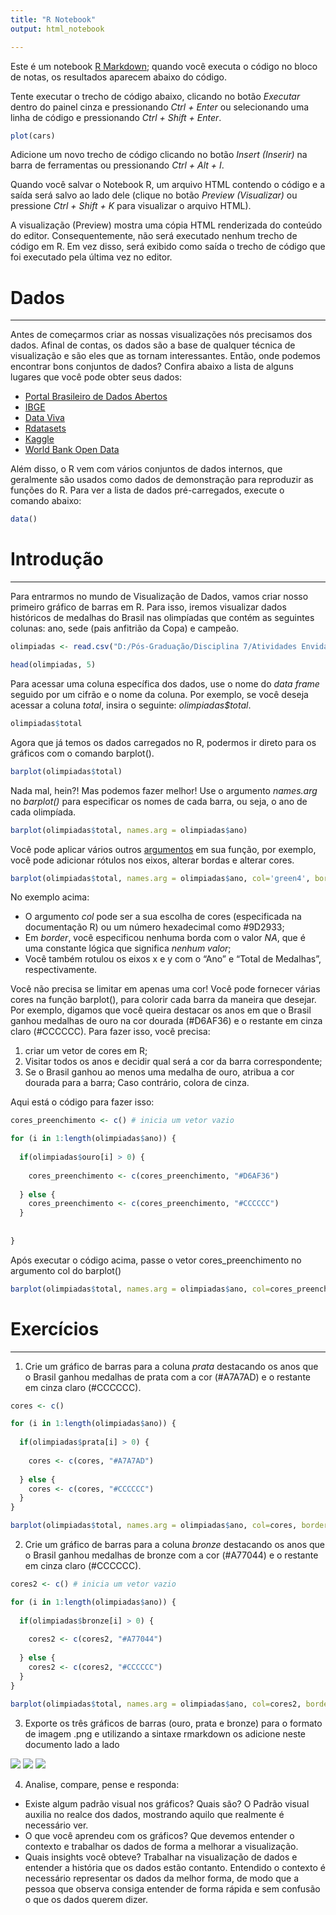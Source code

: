 ---
title: "R Notebook"
output: html_notebook

---
Este é um notebook [R Markdown](http://rmarkdown.rstudio.com); quando você executa o código no bloco de notas, os resultados aparecem abaixo do código.

Tente executar o trecho de código abaixo, clicando no botão *Executar* dentro do painel cinza e pressionando *Ctrl + Enter* ou selecionando uma linha de código e pressionando *Ctrl + Shift + Enter*.

```{r}
plot(cars)
```

Adicione um novo trecho de código clicando no botão *Insert (Inserir)* na barra de ferramentas ou pressionando *Ctrl + Alt + I*.

Quando você salvar o Notebook R, um arquivo HTML contendo o código e a saída será salvo ao lado dele (clique no botão *Preview (Visualizar)* ou pressione *Ctrl + Shift + K* para visualizar o arquivo HTML).

A visualização (Preview) mostra uma cópia HTML renderizada do conteúdo do editor. Consequentemente, não será executado nenhum trecho de código em R. Em vez disso, será exibido como saída o trecho de código que foi executado pela última vez no editor.


# Dados

***

Antes de começarmos criar as nossas visualizações nós precisamos dos dados. Afinal de contas, os dados são a base de qualquer técnica de visualização e são eles que as tornam interessantes. Então, onde podemos encontrar bons conjuntos de dados? Confira abaixo a lista de alguns lugares que você pode obter seus dados:


* [Portal Brasileiro de Dados Abertos](http://dados.gov.br/)
* [IBGE](https://www.ibge.gov.br/)
* [Data Viva](http://dataviva.info/pt/data/)
* [Rdatasets](https://vincentarelbundock.github.io/Rdatasets/)
* [Kaggle](https://www.kaggle.com/datasets)
* [World Bank Open Data](https://data.worldbank.org/)


Além disso, o R vem com vários conjuntos de dados internos, que geralmente são usados como dados de demonstração para reproduzir as funções do R. Para ver a lista de dados pré-carregados, execute o comando abaixo:


```{r}
data()

```


# Introdução
***

Para entrarmos no mundo de Visualização de Dados, vamos criar nosso primeiro gráfico de barras em R.
Para isso, iremos visualizar dados históricos de medalhas do Brasil nas olimpíadas que contém as seguintes colunas: ano, sede (pais anfitrião da Copa) e campeão.


```{r}

olimpiadas <- read.csv("D:/Pós-Graduação/Disciplina 7/Atividades Envidadas/Gráfico em R/olimpiadas_brasil.csv", sep = ",", header=TRUE)

head(olimpiadas, 5)

```

Para acessar uma coluna específica dos dados, use o nome do *data frame* seguido por um cifrão e o nome da coluna. 
Por exemplo, se você deseja acessar a coluna *total*, insira o seguinte: *olimpiadas$total*.


```{r}

olimpiadas$total

```

Agora que já temos os dados carregados no R, podermos ir direto para os gráficos com o comando barplot().

```{r}

barplot(olimpiadas$total)

```
Nada mal, hein?! Mas podemos fazer melhor! 
Use o argumento *names.arg* no *barplot()* para especificar os nomes de cada barra, ou seja, o ano de cada olimpíada.


```{r}

barplot(olimpiadas$total, names.arg = olimpiadas$ano)

```

Você pode aplicar vários outros [argumentos](https://www.rdocumentation.org/packages/graphics/versions/3.6.1/topics/barplot) em sua função, por exemplo, você pode adicionar rótulos nos eixos, alterar bordas e alterar cores.



```{r}

barplot(olimpiadas$total, names.arg = olimpiadas$ano, col='green4', border=NA, xlab="Ano", ylab="Total de Medalhas")

```

No exemplo acima:

* O argumento *col* pode ser a sua escolha de cores (especificada na documentação R) ou um número hexadecimal como #9D2933;
* Em *border*, você especificou nenhuma borda com o valor *NA*, que é uma constante lógica que significa  *nenhum valor*;
* Você também rotulou os eixos x e y com o "Ano" e "Total de Medalhas", respectivamente.


Você não precisa se limitar em apenas uma cor! Você pode fornecer várias cores na função barplot(), para colorir cada barra da maneira que desejar. Por exemplo, digamos que você queira destacar os anos em que o Brasil ganhou medalhas de ouro na cor dourada (#D6AF36) e o restante em cinza claro (#CCCCCC). Para fazer isso, você precisa:

1. criar um vetor de cores em R; 
2. Visitar todos os anos e decidir qual será a cor da barra correspondente;
3. Se o Brasil ganhou ao menos uma medalha de ouro, atribua a cor dourada para a barra; Caso contrário, colora de cinza. 

Aqui está o código para fazer isso:

```{r}

cores_preenchimento <- c() # inicia um vetor vazio

for (i in 1:length(olimpiadas$ano)) {
  
  if(olimpiadas$ouro[i] > 0) {
    
    cores_preenchimento <- c(cores_preenchimento, "#D6AF36")
    
  } else {
    cores_preenchimento <- c(cores_preenchimento, "#CCCCCC")
  }
  
  
}

```


Após executar o código acima, passe o vetor cores_preenchimento no argumento col do barplot()


```{r}

barplot(olimpiadas$total, names.arg = olimpiadas$ano, col=cores_preenchimento, border=NA, xlab="Ano", ylab="Total de Medalhas")

```  



# Exercícios

***

1. Crie um gráfico de barras para a coluna *prata* destacando os anos que o Brasil ganhou medalhas de prata com a cor (#A7A7AD) e o restante em cinza claro (#CCCCCC).

```{r}

cores <- c() 

for (i in 1:length(olimpiadas$ano)) {
  
  if(olimpiadas$prata[i] > 0) {
    
    cores <- c(cores, "#A7A7AD")
    
  } else {
    cores <- c(cores, "#CCCCCC")
  }
}
```


```{r}

barplot(olimpiadas$total, names.arg = olimpiadas$ano, col=cores, border=NA, xlab="Ano", ylab="Total de Medalhas")
```


2. Crie um gráfico de barras para a coluna *bronze* destacando os anos que o Brasil ganhou medalhas de bronze com a cor (#A77044) e o restante em cinza claro (#CCCCCC).
```{r}

cores2 <- c() # inicia um vetor vazio

for (i in 1:length(olimpiadas$ano)) {
  
  if(olimpiadas$bronze[i] > 0) {
    
    cores2 <- c(cores2, "#A77044")
    
  } else {
    cores2 <- c(cores2, "#CCCCCC")
  }
}
```

```{r}
barplot(olimpiadas$total, names.arg = olimpiadas$ano, col=cores2, border=NA, xlab="Ano", ylab="Total de Medalhas")
```

3. Exporte os três gráficos de barras (ouro, prata e bronze) para o formato de imagem .png e utilizando a sintaxe rmarkdown os adicione neste documento lado a lado

![](ouro.png) ![](prata.png) ![](bronze.png)


4. Analise, compare, pense e responda:

  + Existe algum padrão visual nos gráficos? Quais são?
  O Padrão visual auxilia no realce dos dados, mostrando aquilo que realmente é necessário ver.
  + O que você aprendeu com os gráficos? 
  Que devemos entender o contexto e trabalhar os dados de forma a melhorar a visualização.
  + Quais insights você obteve? 
  Trabalhar na visualização de dados e entender a história que os dados estão contanto. Entendido o contexto é necessário representar os dados da melhor
  forma, de modo que a pessoa que observa consiga entender de forma rápida e sem confusão o que os dados querem dizer.



